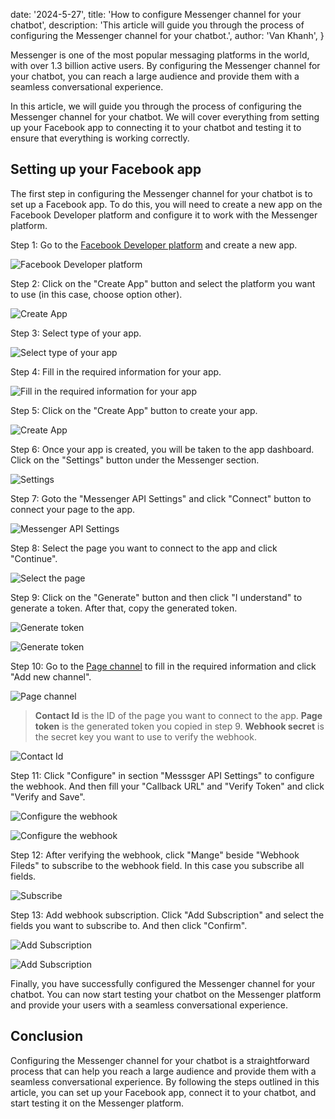   date: '2024-5-27',
  title: 'How to configure Messenger channel for your chatbot',
  description:
    'This article will guide you through the process of configuring the Messenger channel for your chatbot.',
  author: 'Van Khanh',
}

Messenger is one of the most popular messaging platforms in the world, with over 1.3 billion active users. By configuring the Messenger channel for your chatbot, you can reach a large audience and provide them with a seamless conversational experience.

In this article, we will guide you through the process of configuring the Messenger channel for your chatbot. We will cover everything from setting up your Facebook app to connecting it to your chatbot and testing it to ensure that everything is working correctly.

## Setting up your Facebook app

The first step in configuring the Messenger channel for your chatbot is to set up a Facebook app. To do this, you will need to create a new app on the Facebook Developer platform and configure it to work with the Messenger platform.

Step 1: Go to the [Facebook Developer platform](https://developers.facebook.com/) and create a new app.

<Img
  src='/articles/instrcution-config-channel-messenger/facebook-app.png'
  alt='Facebook Developer platform'
/>

Step 2: Click on the "Create App" button and select the platform you want to use (in this case, choose option other).

<Img
  src='/articles/instrcution-config-channel-messenger/Picture3.png'
  alt='Create App'
/>

Step 3: Select type of your app.

<Img
  src='/articles/instrcution-config-channel-messenger/Picture4.png'
  alt='Select type of your app'
/>

Step 4: Fill in the required information for your app.

<Img
  src='/articles/instrcution-config-channel-messenger/Picture5.png'
  alt='Fill in the required information for your app'
/>

Step 5: Click on the "Create App" button to create your app.

<Img
  src='/articles/instrcution-config-channel-messenger/Picture6.png'
  alt='Create App'
/>

Step 6: Once your app is created, you will be taken to the app dashboard. Click on the "Settings" button under the Messenger section.

<Img
  src='/articles/instrcution-config-channel-messenger/Picture7.png'
  alt='Settings'
/>

Step 7: Goto the "Messenger API Settings" and click "Connect" button to connect your page to the app.

<Img
  src='/articles/instrcution-config-channel-messenger/Picture8.png'
  alt='Messenger API Settings'
/>

Step 8: Select the page you want to connect to the app and click "Continue".

<Img
  src='/articles/instrcution-config-channel-messenger/Picture9.png'
  alt='Select the page'
/>

Step 9: Click on the "Generate" button and then click "I understand" to generate a token. After that, copy the generated token.

<Img
  src='/articles/instrcution-config-channel-messenger/Picture11.png'
  alt='Generate token'
/>

<Img
  src='/articles/instrcution-config-channel-messenger/Picture10.png'
  alt='Generate token'
/>

Step 10: Go to the [Page channel](https://www.dialoguebot.tech/channels) to fill in the required information and click "Add new channel".

<Img
  src='/articles/instrcution-config-channel-messenger/Picture12.png'
  alt='Page channel'
/>

> **Contact Id** is the ID of the page you want to connect to the app. **Page token** is the generated token you copied in step 9. **Webhook secret** is the secret key you want to use to verify the webhook.

<Img
  src='/articles/instrcution-config-channel-messenger/Picture13.png'
  alt='Contact Id'
/>

Step 11: Click "Configure" in section "Messsger API Settings" to configure the webhook. And then fill your "Callback URL" and "Verify Token" and click "Verify and Save".

<Img
  src='/articles/instrcution-config-channel-messenger/Picture14.png'
  alt='Configure the webhook'
/>

<Img
  src='/articles/instrcution-config-channel-messenger/Picture15.png'
  alt='Configure the webhook'
/>

Step 12: After verifying the webhook, click "Mange" beside "Webhook Fileds" to subscribe to the webhook field. In this case you subscribe all fields.

<Img
  src='/articles/instrcution-config-channel-messenger/Picture16.png'
  alt='Subscribe'
/>

Step 13: Add webhook subscription. Click "Add Subscription" and select the fields you want to subscribe to. And then click "Confirm".

<Img
  src='/articles/instrcution-config-channel-messenger/Picture17.png'
  alt='Add Subscription'
/>

<Img
  src='/articles/instrcution-config-channel-messenger/Picture18.png'
  alt='Add Subscription'
/>

Finally, you have successfully configured the Messenger channel for your chatbot. You can now start testing your chatbot on the Messenger platform and provide your users with a seamless conversational experience.

## Conclusion

Configuring the Messenger channel for your chatbot is a straightforward process that can help you reach a large audience and provide them with a seamless conversational experience. By following the steps outlined in this article, you can set up your Facebook app, connect it to your chatbot, and start testing it on the Messenger platform.
